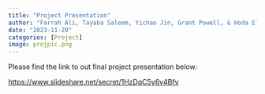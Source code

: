 ```yaml
---
title: "Project Presentation"
author: "Farrah Ali, Tayaba Saleem, Yichao Jin, Grant Powell, & Hoda Elsafadi"
date: "2023-11-29"
categories: [Project]
image: projpic.png
---
```


Please find the link to out final project presentation below:

<https://www.slideshare.net/secret/1HzDqC5y6v4Bfv>
